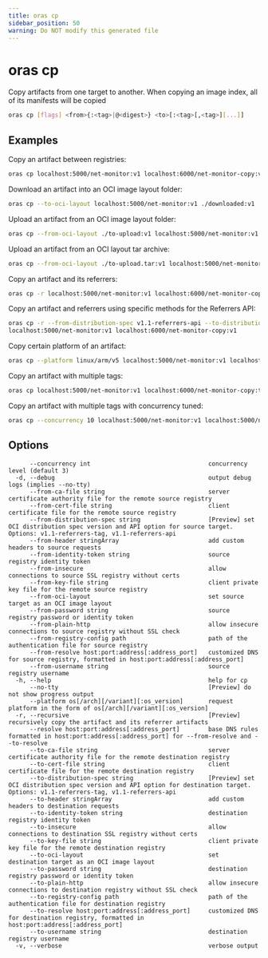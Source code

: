 ```yaml
---
title: oras cp
sidebar_position: 50
warning: Do NOT modify this generated file
---
```


# oras cp

Copy artifacts from one target to another. When copying an image index, all of its manifests will be copied

```bash
oras cp [flags] <from>{:<tag>|@<digest>} <to>[:<tag>[,<tag>][...]]
```

## Examples

Copy an artifact between registries:

```bash
oras cp localhost:5000/net-monitor:v1 localhost:6000/net-monitor-copy:v1
```

Download an artifact into an OCI image layout folder:

```bash
oras cp --to-oci-layout localhost:5000/net-monitor:v1 ./downloaded:v1
```

Upload an artifact from an OCI image layout folder:

```bash
oras cp --from-oci-layout ./to-upload:v1 localhost:5000/net-monitor:v1
```

Upload an artifact from an OCI layout tar archive:

```bash
oras cp --from-oci-layout ./to-upload.tar:v1 localhost:5000/net-monitor:v1
```

Copy an artifact and its referrers:

```bash
oras cp -r localhost:5000/net-monitor:v1 localhost:6000/net-monitor-copy:v1
```

Copy an artifact and referrers using specific methods for the Referrers API:

```bash
oras cp -r --from-distribution-spec v1.1-referrers-api --to-distribution-spec v1.1-referrers-tag \
localhost:5000/net-monitor:v1 localhost:6000/net-monitor-copy:v1
```

Copy certain platform of an artifact:

```bash
oras cp --platform linux/arm/v5 localhost:5000/net-monitor:v1 localhost:6000/net-monitor-copy:v1
```

Copy an artifact with multiple tags:

```bash
oras cp localhost:5000/net-monitor:v1 localhost:6000/net-monitor-copy:tag1,tag2,tag3
```

Copy an artifact with multiple tags with concurrency tuned:

```bash
oras cp --concurrency 10 localhost:5000/net-monitor:v1 localhost:5000/net-monitor-copy:tag1,tag2,tag3
```

## Options

```
      --concurrency int                                 concurrency level (default 3)
  -d, --debug                                           output debug logs (implies --no-tty)
      --from-ca-file string                             server certificate authority file for the remote source registry
      --from-cert-file string                           client certificate file for the remote source registry
      --from-distribution-spec string                   [Preview] set OCI distribution spec version and API option for source target. Options: v1.1-referrers-tag, v1.1-referrers-api
      --from-header stringArray                         add custom headers to source requests
      --from-identity-token string                      source registry identity token
      --from-insecure                                   allow connections to source SSL registry without certs
      --from-key-file string                            client private key file for the remote source registry
      --from-oci-layout                                 set source target as an OCI image layout
      --from-password string                            source registry password or identity token
      --from-plain-http                                 allow insecure connections to source registry without SSL check
      --from-registry-config path                       path of the authentication file for source registry
      --from-resolve host:port:address[:address_port]   customized DNS for source registry, formatted in host:port:address[:address_port]
      --from-username string                            source registry username
  -h, --help                                            help for cp
      --no-tty                                          [Preview] do not show progress output
      --platform os[/arch][/variant][:os_version]       request platform in the form of os[/arch][/variant][:os_version]
  -r, --recursive                                       [Preview] recursively copy the artifact and its referrer artifacts
      --resolve host:port:address[:address_port]        base DNS rules formatted in host:port:address[:address_port] for --from-resolve and --to-resolve
      --to-ca-file string                               server certificate authority file for the remote destination registry
      --to-cert-file string                             client certificate file for the remote destination registry
      --to-distribution-spec string                     [Preview] set OCI distribution spec version and API option for destination target. Options: v1.1-referrers-tag, v1.1-referrers-api
      --to-header stringArray                           add custom headers to destination requests
      --to-identity-token string                        destination registry identity token
      --to-insecure                                     allow connections to destination SSL registry without certs
      --to-key-file string                              client private key file for the remote destination registry
      --to-oci-layout                                   set destination target as an OCI image layout
      --to-password string                              destination registry password or identity token
      --to-plain-http                                   allow insecure connections to destination registry without SSL check
      --to-registry-config path                         path of the authentication file for destination registry
      --to-resolve host:port:address[:address_port]     customized DNS for destination registry, formatted in host:port:address[:address_port]
      --to-username string                              destination registry username
  -v, --verbose                                         verbose output
```
